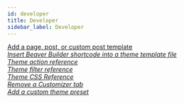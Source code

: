 ```yaml
---
id: developer
title: Developer
sidebar_label: Developer
---
```


<a className="jump-to" href="/next/bb-theme/developer/add-a-page-post-or-custom-post-type-template" aria-label="Add a page, post, or custom post template">
  <div className="jump-to--main">
    Add a page, post, or custom post template
  </div>
  <div className="jump-to--icon">
    <i className="fas fa-chevron-right" />
  </div>
</a>

<a className="jump-to" href="/next/bb-theme/developer/insert-beaver-builder-shortcode-into-a-theme-template-file" aria-label="Insert Beaver Builder shortcode into a theme template file">
  <div className="jump-to--main">
    Insert Beaver Builder shortcode into a theme template file
  </div>
  <div className="jump-to--icon">
    <i className="fas fa-chevron-right" />
  </div>
</a>

<a className="jump-to" href="/next/bb-theme/developer/theme-action-reference" aria-label="Theme action reference">
  <div className="jump-to--main">
    Theme action reference
  </div>
  <div className="jump-to--icon">
    <i className="fas fa-chevron-right" />
  </div>
</a>

<a className="jump-to" href="/next/bb-theme/developer/theme-filter-reference" aria-label="Theme filter reference">
  <div className="jump-to--main">
    Theme filter reference
  </div>
  <div className="jump-to--icon">
    <i className="fas fa-chevron-right" />
  </div>
</a>

<a className="jump-to" href="/next/bb-theme/developer/theme-css-reference" aria-label="Theme CSS Reference">
  <div className="jump-to--main">
    Theme CSS Reference
  </div>
  <div className="jump-to--icon">
    <i className="fas fa-chevron-right" />
  </div>
</a>

<a className="jump-to" href="/next/bb-theme/developer/remove-a-customizer-tab" aria-label="Remove a Customizer tab">
  <div className="jump-to--main">
    Remove a Customizer tab
  </div>
  <div className="jump-to--icon">
    <i className="fas fa-chevron-right" />
  </div>
</a>

<a className="jump-to" href="/next/bb-theme/developer/custom-theme-preset/add-a-custom-theme-preset" aria-label="Add a custom theme preset">
  <div className="jump-to--main">
    Add a custom theme preset
  </div>
  <div className="jump-to--icon">
    <i className="fas fa-chevron-right" />
  </div>
</a>
